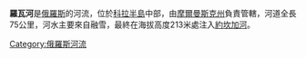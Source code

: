 '''羅瓦河'''是[[俄羅斯|俄羅斯]]的河流，位於[[科拉半島|科拉半島]]中部，由[[摩爾曼斯克州|摩爾曼斯克州]]負責管轄，河道全長75公里，河水主要來自融雪，最終在海拔高度213米處注入[[約坎加河|約坎加河]]。

[[Category:俄羅斯河流|Category:俄羅斯河流]]
{{Russia-geo-stub}}